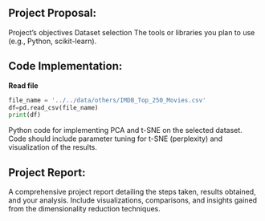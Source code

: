 ## Project Proposal:
Project’s objectives
Dataset selection
The tools or libraries you plan to use (e.g., Python, scikit-learn).

## Code Implementation:

**Read file**
```python
file_name = '../../data/others/IMDB_Top_250_Movies.csv'
df=pd.read_csv(file_name)  
print(df)

```
Python code for implementing PCA and t-SNE on the selected dataset.
Code should include parameter tuning for t-SNE (perplexity) and visualization of the results.

## Project Report:
A comprehensive project report detailing the steps taken, results obtained, and your analysis.
Include visualizations, comparisons, and insights gained from the dimensionality reduction techniques.